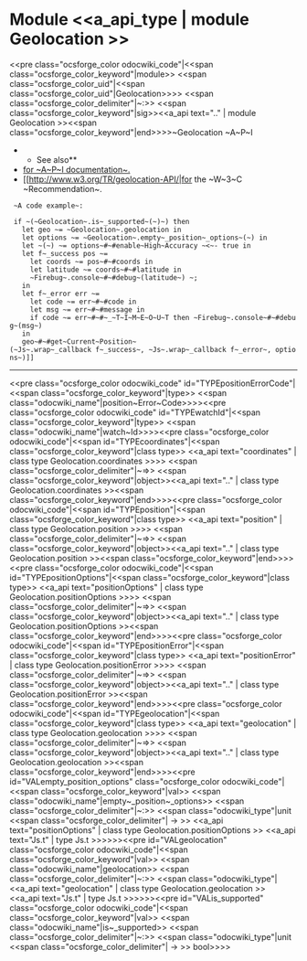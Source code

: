 =Module <<a_api_type | module Geolocation >> =
<<pre class="ocsforge_color odocwiki_code"|<<span class="ocsforge_color_keyword"|module>> <<span class="ocsforge_color_uid"|<<span class="ocsforge_color_uid"|Geolocation>>>> <<span class="ocsforge_color_delimiter"|~:>> <<span class="ocsforge_color_keyword"|sig>><<a_api text=".." | module Geolocation >><<span class="ocsforge_color_keyword"|end>>>>~Geolocation ~A~P~I
**See also**
* [[https://developer.mozilla.org/en-US/docs/Web/API/Geolocation|for ~A~P~I documentation~.]]
* [[http://www.w3.org/TR/geolocation-API/|for the ~W~3~C ~Recommendation~.


  ~A code example~:


  if ~(~Geolocation~.is~_supported~(~)~) then
    let geo ~= ~Geolocation~.geolocation in
    let options ~= ~Geolocation~.empty~_position~_options~(~) in
    let ~(~) ~= options~#~#enable~High~Accuracy ~<~- true in
    let f~_success pos ~=
      let coords ~= pos~#~#coords in
      let latitude ~= coords~#~#latitude in
      ~Firebug~.console~#~#debug~(latitude~) ~;
    in
    let f~_error err ~=
      let code ~= err~#~#code in
      let msg ~= err~#~#message in
      if code ~= err~#~#~_~T~I~M~E~O~U~T then ~Firebug~.console~#~#debug~(msg~)
    in
    geo~#~#get~Current~Position~(~Js~.wrap~_callback f~_success~, ~Js~.wrap~_callback f~_error~, options~)]]


----
<<pre class="ocsforge_color odocwiki_code" id="TYPEpositionErrorCode"|<<span class="ocsforge_color_keyword"|type>> <<span class="odocwiki_name"|position~Error~Code>>>><<pre class="ocsforge_color odocwiki_code" id="TYPEwatchId"|<<span class="ocsforge_color_keyword"|type>> <<span class="odocwiki_name"|watch~Id>>>><<pre class="ocsforge_color odocwiki_code"|<<span id="TYPEcoordinates"|<<span class="ocsforge_color_keyword"|class type>> <<a_api text="coordinates" | class type Geolocation.coordinates >>>> <<span class="ocsforge_color_delimiter"|~=>> <<span class="ocsforge_color_keyword"|object>><<a_api text=".." | class type Geolocation.coordinates >><<span class="ocsforge_color_keyword"|end>>>><<pre class="ocsforge_color odocwiki_code"|<<span id="TYPEposition"|<<span class="ocsforge_color_keyword"|class type>> <<a_api text="position" | class type Geolocation.position >>>> <<span class="ocsforge_color_delimiter"|~=>> <<span class="ocsforge_color_keyword"|object>><<a_api text=".." | class type Geolocation.position >><<span class="ocsforge_color_keyword"|end>>>><<pre class="ocsforge_color odocwiki_code"|<<span id="TYPEpositionOptions"|<<span class="ocsforge_color_keyword"|class type>> <<a_api text="positionOptions" | class type Geolocation.positionOptions >>>> <<span class="ocsforge_color_delimiter"|~=>> <<span class="ocsforge_color_keyword"|object>><<a_api text=".." | class type Geolocation.positionOptions >><<span class="ocsforge_color_keyword"|end>>>><<pre class="ocsforge_color odocwiki_code"|<<span id="TYPEpositionError"|<<span class="ocsforge_color_keyword"|class type>> <<a_api text="positionError" | class type Geolocation.positionError >>>> <<span class="ocsforge_color_delimiter"|~=>> <<span class="ocsforge_color_keyword"|object>><<a_api text=".." | class type Geolocation.positionError >><<span class="ocsforge_color_keyword"|end>>>><<pre class="ocsforge_color odocwiki_code"|<<span id="TYPEgeolocation"|<<span class="ocsforge_color_keyword"|class type>> <<a_api text="geolocation" | class type Geolocation.geolocation >>>> <<span class="ocsforge_color_delimiter"|~=>> <<span class="ocsforge_color_keyword"|object>><<a_api text=".." | class type Geolocation.geolocation >><<span class="ocsforge_color_keyword"|end>>>><<pre id="VALempty_position_options" class="ocsforge_color odocwiki_code"|<<span class="ocsforge_color_keyword"|val>> <<span class="odocwiki_name"|empty~_position~_options>> <<span class="ocsforge_color_delimiter"|~:>> <<span class="odocwiki_type"|unit <<span class="ocsforge_color_delimiter"| -> >> <<a_api text="positionOptions" | class type Geolocation.positionOptions >> <<a_api text="Js.t" | type Js.t >>>>>><<pre id="VALgeolocation" class="ocsforge_color odocwiki_code"|<<span class="ocsforge_color_keyword"|val>> <<span class="odocwiki_name"|geolocation>> <<span class="ocsforge_color_delimiter"|~:>> <<span class="odocwiki_type"|<<a_api text="geolocation" | class type Geolocation.geolocation >> <<a_api text="Js.t" | type Js.t >>>>>><<pre id="VALis_supported" class="ocsforge_color odocwiki_code"|<<span class="ocsforge_color_keyword"|val>> <<span class="odocwiki_name"|is~_supported>> <<span class="ocsforge_color_delimiter"|~:>> <<span class="odocwiki_type"|unit <<span class="ocsforge_color_delimiter"| -> >> bool>>>>